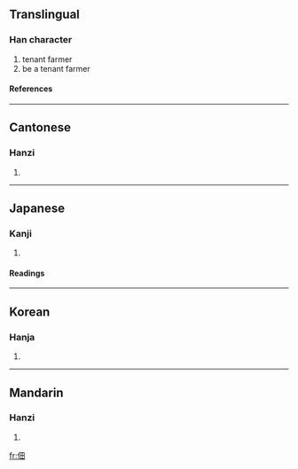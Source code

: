 ==Translingual==
===Han character===
{{Han char|rn=9|rad=人|as=05|sn=7|four=2620<sub>0</sub>|canj=人田 (OW)}}
# tenant farmer
# be a tenant farmer
====References====
{{Han ref|kx=0097.180|dkj=00492|dj=0206.060|hdz=10133.030|uh=4F43|ud=20291|bh=A6FA|bd=42746}}
----
==Cantonese==
===Hanzi===
{{yue-hanzi|jyut=|y=din6, tin4}}
# {{defn|Cantonese}}
----
==Japanese==
===Kanji===
{{ja-kanji|grade=|rs=人05}}
# {{defn|Japanese}} 
====Readings====
{{ja-readings|on=[[てん]] (ten), [[でん]] (den)|kun=[[つくだ]] (tsukuda)}}
----
==Korean==
===Hanja===
{{ko-hanja|hangeul=전|rv=jeon|mr=chŏn}}
# {{defn|Korean}}
----
==Mandarin==
===Hanzi===
{{cmn-hanzi|pin=[[diàn]] ([[dian4]])|wg=tien<sup>4</sup>}}
# {{defn|Mandarin}}

[[fr:佃]]